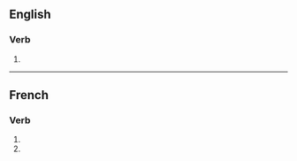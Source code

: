 {{also|mystifiés}}

==English==

===Verb===
{{head|en|verb form}}

# {{en-third-person singular of|mystify}}

----

==French==

===Verb===
{{head|fr|verb form}}

# {{inflection of|mystifier||2|s|pres|indc|lang=fr}}
# {{inflection of|mystifier||2|s|pres|subj|lang=fr}}